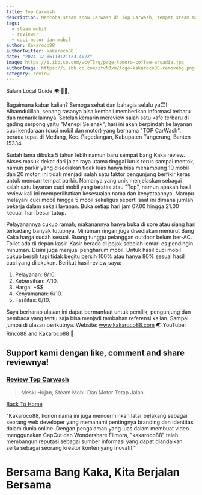 ```yaml
---
title: Top Carwash
description: Mencoba steam snow Carwash di Top Carwash, tempat steam mobil di permata medang.
tags:
  - steam mobil
  - reviewer
  - cuci motor dan mobil
author: Kakaroco88
authorTwitter: kakaroco88
date: "2024-12-06T13:21:23.402Z"
image: https://i.ibb.co.com/wcyT3rg/page-tomoro-coffee-arcadia.jpg
authorImage: https://i.ibb.co.com/zfvN3xm/logo-kakaroco88-removebg.png
category: review
---
```


Salam Local Guide 🌍 🙋🏻,

Bagaimana kabar kalian? Semoga sehat dan bahagia selalu ya😇! Alhamdulillah, senang rasanya bisa kembali memberikan informasi terbaru dan menarik lainnya.
Setelah kemarin mereview salah satu kafe terbaru di gading serpong yaitu "Menepi Sejenak", hari ini akan berpindah ke layanan cuci kendaraan (cuci mobil dan motor) yang bernama "TOP CarWash", berada tepat di Medang, Kec. Pagedangan, Kabupaten Tangerang, Banten 15334.

Sudah lama dibuka 5 tahun lebih namun baru sempat bang Kaka review. Akses masuk dekat dari jalan raya utama tinggal lurus terus sampai mentok, namun parkir yang disediakan tidak luas hanya bisa menampung 10 mobil dan 20 motor, ini tidak menjadi salah satu faktor pengunjung berfikir keras untuk mencari tempat parkir.
Namanya yang unik menjelaskan sebagai salah satu layanan cuci mobil yang teratas atau "Top", namun apakah hasil review kali ini memperlihatkan kesesuaian nama dan kenyataannya.
Mampu melayani cuci mobil hingga 5 mobil sekaligus seperti saat ini dimana jumlah pekerja dalam sekali layanan.
Buka setiap hari jam 07.00 hingga 21.00 kecuali hari besar tutup.

Pelayanannya cukup ramah, makanannya hanya buka di sore atau siang hari terkadang banyak tutupnya. Minuman ringan juga disediakan menurut Bang Kaka harga sudah sesuai. Ruang tunggu pelanggan outdoor belum ber-AC. Toilet ada di depan kasir. Kasir berada di pojok sebelah lemari es pendingin minuman. Disini juga menjual pengharum mobil.
Untuk hasil cuci mobil cukup bersih tapi tidak begitu bersih 100% atau hanya 80% sesuai hasil cuci yang dilakukan.
Berikut hasil review saya:
1. Pelayanan: 8/10.
2. Kebersihan: 7/10.
3. Harga: $-$$$.
4. Kenyamanan: 6/10.
5. Fasilitas: 6/10.

Saya berharap ulasan ini dapat bermanfaat untuk pemilik, pengunjung dan pembaca yang tentu saja  bisa menjadi tambahan referensi kalian.
Sampai jumpa di ulasan berikutnya.
Website: www.kakaroco88.com 🌏
YouTube: Rinco88 and Kakaroco88 🚩

## Support kami dengan like, comment and share reviewnya!

### [Review Top Carwash](https://goo.gl/maps/qBeeBJJGi3AmmeLs7?g_st=atm)

> Meski Hujan, Steam Mobil Dan Motor Tetap Jalan.

[Back To Home](/)

"Kakaroco88, konon nama ini juga mencerminkan latar belakang sebagai seorang web developer yang memahami pentingnya branding dan identitas dalam dunia online. Dengan pengalaman yang luas dalam membuat video menggunakan CapCut dan Wondershare Filmora, "kakaroco88" telah membangun reputasi sebagai sumber informasi yang dapat diandalkan serta sebagai seorang kreator konten yang inovatif."

# Bersama Bang Kaka, Kita Berjalan Bersama